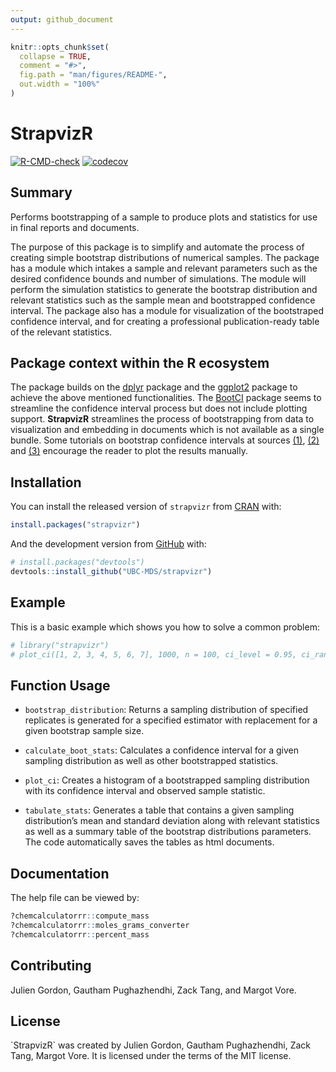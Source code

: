 ```yaml
---
output: github_document
---
```


<!-- README.md is generated from README.Rmd. Please edit that file -->

```r
knitr::opts_chunk$set(
  collapse = TRUE,
  comment = "#>",
  fig.path = "man/figures/README-",
  out.width = "100%"
)
```

# StrapvizR

<!-- badges: start -->

[![R-CMD-check](https://github.com/UBC-MDS/strapR/workflows/R-CMD-check/badge.svg)](https://github.com/UBC-MDS/strapR/actions)
[![codecov](https://codecov.io/gh/UBC-MDS/strapvizr/branch/master/graph/badge.svg?token=xcNw6kZVgS)](https://codecov.io/gh/UBC-MDS/strapvizr)
<!-- badges: end -->

## Summary

Performs bootstrapping of a sample to produce plots and statistics for use in final reports and documents.

The purpose of this package is to simplify and automate the process of creating simple bootstrap distributions of numerical samples. The package has a module which intakes a sample and relevant parameters such as the desired confidence bounds and number of simulations. The module will perform the simulation statistics to generate the bootstrap distribution and relevant statistics such as the sample mean and bootstrapped confidence interval. The package also has a module for visualization of the bootstraped confidence interval, and for creating a professional publication-ready table of the relevant statistics.

## Package context within the R ecosystem

The package builds on the [dplyr](https://cran.r-project.org/web/packages/dplyr/) package and the [ggplot2](https://cran.r-project.org/web/packages/ggplot2/) package to achieve the above mentioned functionalities. The [BootCI](https://rdrr.io/cran/DescTools/man/BootCI.html) package seems to streamline the confidence interval process but does not include plotting support. **StrapvizR** streamlines the process of bootstrapping from data to visualization and embedding in documents which is not available as a single bundle. Some tutorials on bootstrap confidence intervals at sources [(1)](https://moderndive.com/8-confidence-intervals.html), [(2)](http://pages.stat.wisc.edu/~larget/stat302/chap3.pdf) and [(3)](https://www.geeksforgeeks.org/bootstrap-confidence-interval-with-r-programming/) encourage the reader to plot the results manually.

## Installation

You can install the released version of `strapvizr` from [CRAN](https://CRAN.R-project.org) with:

``` r
install.packages("strapvizr")
```

And the development version from [GitHub](https://github.com/) with:

``` r
# install.packages("devtools")
devtools::install_github("UBC-MDS/strapvizr")
```

## Example

This is a basic example which shows you how to solve a common problem:

```r
# library("strapvizr")
# plot_ci([1, 2, 3, 4, 5, 6, 7], 1000, n = 100, ci_level = 0.95, ci_random_seed = 123)
```

## Function Usage

-   `bootstrap_distribution`: Returns a sampling distribution of specified replicates is generated for a specified estimator with replacement for a given bootstrap sample size.

-   `calculate_boot_stats`: Calculates a confidence interval for a given sampling distribution as well as other bootstrapped statistics.

-   `plot_ci`: Creates a histogram of a bootstrapped sampling distribution with its confidence interval and observed sample statistic.

-   `tabulate_stats`: Generates a table that contains a given sampling distribution's mean and standard deviation along with relevant statistics as well as a summary table of the bootstrap distributions parameters. The code automatically saves the tables as html documents.

## Documentation

The help file can be viewed by:

```r
?chemcalculatorrr::compute_mass
?chemcalculatorrr::moles_grams_converter
?chemcalculatorrr::percent_mass
```

## Contributing

Julien Gordon, Gautham Pughazhendhi, Zack Tang, and Margot Vore.

## License

\`StrapvizR\` was created by Julien Gordon, Gautham Pughazhendhi, Zack Tang, Margot Vore. It is licensed under the terms of the MIT license.
